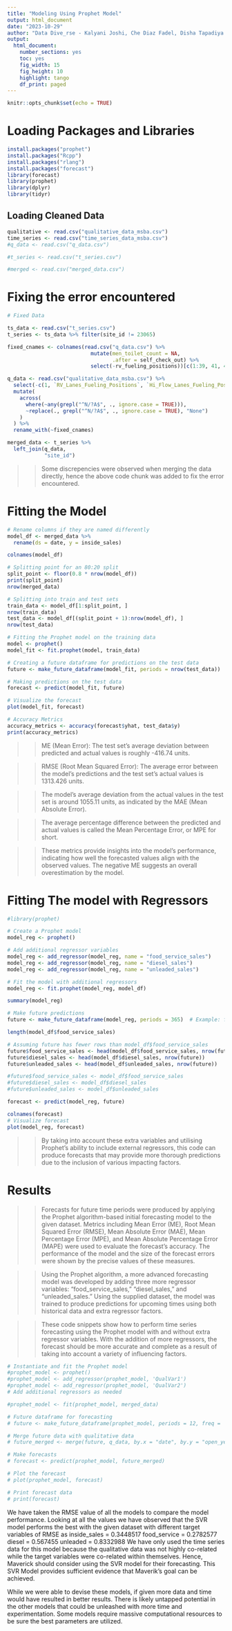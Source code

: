 ```yaml
---
title: "Modeling Using Prophet Model"
output: html_document
date: "2023-10-29"
author: "Data Dive_rse - Kalyani Joshi, Che Diaz Fadel, Disha Tapadiya and Debayan Dutta"
output: 
  html_document:
    number_sections: yes
    toc: yes
    fig_width: 15
    fig_height: 10
    highlight: tango
    df_print: paged
---
```


```r
knitr::opts_chunk$set(echo = TRUE)
```

# Loading Packages and Libraries

```r
install.packages("prophet")
install.packages("Rcpp")
install.packages("rlang")
install.packages("forecast")
library(forecast)
library(prophet)
library(dplyr)
library(tidyr)

```

## Loading Cleaned Data

```r
qualitative <- read.csv("qualitative_data_msba.csv")
time_series <- read.csv("time_series_data_msba.csv")
#q_data <- read.csv("q_data.csv")

#t_series <- read.csv("t_series.csv")

#merged <- read.csv("merged_data.csv")
```

# Fixing the error encountered

```r
# Fixed Data

ts_data <- read.csv("t_series.csv") 
t_series <- ts_data %>% filter(site_id != 23065)

fixed_cnames <- colnames(read.csv("q_data.csv") %>%
                           mutate(men_toilet_count = NA,
                                  .after = self_check_out) %>%
                           select(-rv_fueling_positions))[c(1:39, 41, 42, 40, 43:52)]

q_data <- read.csv("qualitative_data_msba.csv") %>%
  select(-c(1, `RV_Lanes_Fueling_Positions`, `Hi_Flow_Lanes_Fueling_Positions`)) %>%
  mutate(
    across(
      where(~any(grepl("^N/?A$", ., ignore.case = TRUE))),
      ~replace(., grepl("^N/?A$", ., ignore.case = TRUE), "None")
    )
  ) %>%
  rename_with(~fixed_cnames)

merged_data <- t_series %>%
  left_join(q_data,
            "site_id")
```

>> Some discrepencies were observed when merging the data directly, hence the above code chunk was added to fix the error encountered. 


# Fitting the Model

```r

# Rename columns if they are named differently
model_df <- merged_data %>%
  rename(ds = date, y = inside_sales)

colnames(model_df)

# Splitting point for an 80:20 split
split_point <- floor(0.8 * nrow(model_df))
print(split_point)
nrow(merged_data)

# Splitting into train and test sets
train_data <- model_df[1:split_point, ]
nrow(train_data)
test_data <- model_df[(split_point + 1):nrow(model_df), ]
nrow(test_data)

# Fitting the Prophet model on the training data
model <- prophet()
model_fit <- fit.prophet(model, train_data)

# Creating a future dataframe for predictions on the test data
future <- make_future_dataframe(model_fit, periods = nrow(test_data))

# Making predictions on the test data
forecast <- predict(model_fit, future)

# Visualize the forecast
plot(model_fit, forecast)

# Accuracy Metrics
accuracy_metrics <- accuracy(forecast$yhat, test_data$y)
print(accuracy_metrics)


```

>> ME (Mean Error): The test set's average deviation between predicted and actual values is roughly -416.74 units.

>> RMSE (Root Mean Squared Error): The average error between the model's predictions and the test set's actual values is 1313.426 units.

>> The model's average deviation from the actual values in the test set is around 1055.11 units, as indicated by the MAE (Mean Absolute Error).

>> The average percentage difference between the predicted and actual values is called the Mean Percentage Error, or MPE for short.

>> These metrics provide insights into the model's performance, indicating how well the forecasted values align with the observed values. The negative ME suggests an overall overestimation by the model.

# Fitting The model with Regressors 

```r

#library(prophet)

# Create a Prophet model
model_reg <- prophet()

# Add additional regressor variables
model_reg <- add_regressor(model_reg, name = "food_service_sales")
model_reg <- add_regressor(model_reg, name = "diesel_sales")
model_reg <- add_regressor(model_reg, name = "unleaded_sales")

# Fit the model with additional regressors
model_reg <- fit.prophet(model_reg, model_df)

summary(model_reg)

# Make future predictions
future <- make_future_dataframe(model_reg, periods = 365)  # Example: forecast for 365 days

length(model_df$food_service_sales)

# Assuming future has fewer rows than model_df$food_service_sales
future$food_service_sales <- head(model_df$food_service_sales, nrow(future))
future$diesel_sales <- head(model_df$diesel_sales, nrow(future))
future$unleaded_sales <- head(model_df$unleaded_sales, nrow(future))

#future$food_service_sales <- model_df$food_service_sales
#future$diesel_sales <- model_df$diesel_sales 
#future$unleaded_sales <- model_df$unleaded_sales

forecast <- predict(model_reg, future)

colnames(forecast)
# Visualize forecast
plot(model_reg, forecast)

```
>> By taking into account these extra variables and utilising Prophet's ability to include external regressors, this code can produce forecasts that may provide more thorough predictions due to the inclusion of various impacting factors.


# Results

>> Forecasts for future time periods were produced by applying the Prophet algorithm-based initial forecasting model to the given dataset.
Metrics including Mean Error (ME), Root Mean Squared Error (RMSE), Mean Absolute Error (MAE), Mean Percentage Error (MPE), and Mean Absolute Percentage Error (MAPE) were used to evaluate the forecast's accuracy. The performance of the model and the size of the forecast errors were shown by the precise values of these measures.

>> Using the Prophet algorithm, a more advanced forecasting model was developed by adding three more regressor variables: "food_service_sales," "diesel_sales," and "unleaded_sales."
Using the supplied dataset, the model was trained to produce predictions for upcoming times using both historical data and extra regressor factors.

>> These code snippets show how to perform time series forecasting using the Prophet model with and without extra regressor variables. With the addition of more regressors, the forecast should be more accurate and complete as a result of taking into account a variety of influencing factors.

```r
# Instantiate and fit the Prophet model
#prophet_model <- prophet()
#prophet_model <- add_regressor(prophet_model, 'QualVar1')
#prophet_model <- add_regressor(prophet_model, 'QualVar2')
# Add additional regressors as needed

#prophet_model <- fit(prophet_model, merged_data)

# Future dataframe for forecasting
# future <- make_future_dataframe(prophet_model, periods = 12, freq = 'years')

# Merge future data with qualitative data
# future_merged <- merge(future, q_data, by.x = "date", by.y = "open_year", all.x = TRUE)

# Make forecasts
# forecast <- predict(prophet_model, future_merged)

# Plot the forecast
# plot(prophet_model, forecast)

# Print forecast data
# print(forecast)

```



We have taken the RMSE value of all the models to compare the model performance. 
Looking at all the values we have observed that the SVR model performs the best with the given dataset with different target variables of RMSE as 
inside_sales = 0.3448517
food_service = 0.2782577
diesel = 0.567455
unleaded = 0.8332988
We have only used the time series data for this model because the qualitative data was not highly co-related while the target variables were co-related within themselves. 
Hence,  Maverick should consider using the SVR model for their forecasting. This SVR Model provides sufficient evidence that Maverik’s goal can be achieved. 

While we were able to devise these models, if given more data and time would have resulted in better results. There is likely untapped potential in the other models that could be unleashed with more time and experimentation. Some models require massive computational resources to be sure the best parameters are utilized. 


